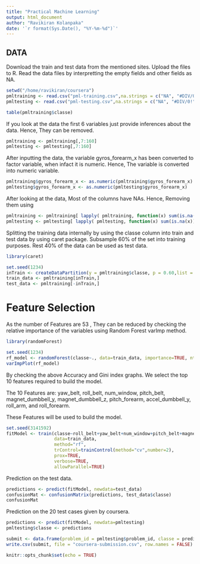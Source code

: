 ```yaml
---
title: "Practical Machine Learning"
output: html_document
author: "Ravikiran Kolanpaka"
date: '`r format(Sys.Date(), "%Y-%m-%d")`'
---
```


## DATA
Download the train and test data from the mentioned sites. 
Upload the files to R. 
Read the data files by interpretting the empty fields and other fields as NA. 
```r
setwd("/home/ravikiran/coursera")
pmltraining <- read.csv("pml-training.csv",na.strings = c("NA", "#DIV/0!", ""))
pmltesting <- read.csv("pml-testing.csv",na.strings = c("NA", "#DIV/0!", ""))

```

```r
table(pmltraining$classe)
```

If you look at the data the first 6 variables just provide inferences about the data. Hence, They can be removed.

```r
pmltraining <- pmltraining[,7:160]
pmltesting <- pmltesting[,7:160]
```

After inputting the data, the variable gyros_forearm_x has been converted to factor variable, when infact it is
numeric. Hence, The variable is converted into numeric variable. 

```r
pmltraining$gyros_forearm_x <- as.numeric(pmltraining$gyros_forearm_x)
pmltesting$gyros_forearm_x <- as.numeric(pmltesting$gyros_forearm_x)
```

After looking at the data, Most of the columns have NAs. Hence, Removing them using

```r
pmltraining <- pmltraining[ lapply( pmltraining, function(x) sum(is.na(x)) / length(x) ) < 0.4 ]
pmltesting <- pmltesting[ lapply( pmltesting, function(x) sum(is.na(x)) / length(x) ) < 0.4 ]
```

Splitting the training data internally by using the classe column into train and test data by using caret package. Subsample 60% of the 
set into training purposes. Rest 40% of the data can be used as test data. 

```r
library(caret)
```

```r
set.seed(1234)
inTrain <- createDataPartition(y = pmltraining$classe, p = 0.60,list = FALSE)
train_data <- pmltraining[inTrain,]
test_data <- pmltraining[-inTrain,]
```



# Feature Selection

As the number of Features are 53 , They can be reduced by checking the relative importance of the variables 
using Random Forest varImp method. 

```r
library(randomForest)
```

```r
set.seed(1234)
rf_model <- randomForest(classe~., data=train_data, importance=TRUE, ntree=100)
varImpPlot(rf_model)
```

By checking the above Accuracy and Gini index graphs. We select the top 10 features required to build the model. 

The 10 Features are:  yaw_belt, roll_belt, num_window, pitch_belt, magnet_dumbbell_y, magnet_dumbbell_z, pitch_forearm, accel_dumbbell_y, roll_arm, and roll_forearm.

These Features will be used to build the model. 

```r

set.seed(3141592)
fitModel <- train(classe~roll_belt+yaw_belt+num_window+pitch_belt+magnet_dumbbell_y+magnet_dumbbell_z+pitch_forearm+accel_dumbbell_y+roll_arm+roll_forearm,
                  data=train_data,
                  method="rf",
                  trControl=trainControl(method="cv",number=2),
                  prox=TRUE,
                  verbose=TRUE,
                  allowParallel=TRUE)
```

Prediction on the test data.


```r

predictions <- predict(fitModel, newdata=test_data)
confusionMat <- confusionMatrix(predictions, test_data$classe)
confusionMat
```

Prediction on the 20 test cases given by coursera.

```r

predictions <- predict(fitModel, newdata=pmltesting)
pmltesting$classe <- predictions
```

```r
submit <- data.frame(problem_id = pmltesting$problem_id, classe = predictions)
write.csv(submit, file = "coursera-submission.csv", row.names = FALSE)
```

```r
knitr::opts_chunk$set(echo = TRUE)
```


